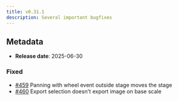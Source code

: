 ```yaml
---
title: v0.31.1
description: Several important bugfixes
---
```


## Metadata

- **Release date**: 2025-06-30

### Fixed

- [#459](https://github.com/InditexTech/weavejs/issues/459) Panning with wheel event outside stage moves the stage
- [#460](https://github.com/InditexTech/weavejs/issues/460) Export selection doesn't export image on base scale
